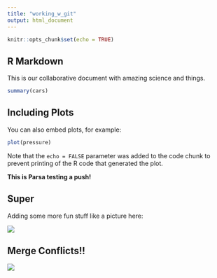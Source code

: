 ```yaml
---
title: "working_w_git"
output: html_document
---
```


```r
knitr::opts_chunk$set(echo = TRUE)
```

## R Markdown

This is our collaborative document with amazing science and things.

```r
summary(cars)
```

## Including Plots

You can also embed plots, for example:

```r
plot(pressure)
```

Note that the `echo = FALSE` parameter was added to the code chunk to prevent printing of the R code that generated the plot.

**This is Parsa testing a push!**

## Super

Adding some more fun stuff like a picture here:

![](https://www.r4wrds.com/intermediate/images/team_and_task_v2.png)





## Merge Conflicts!!


![](https://media.giphy.com/media/cFkiFMDg3iFoI/giphy.gif)